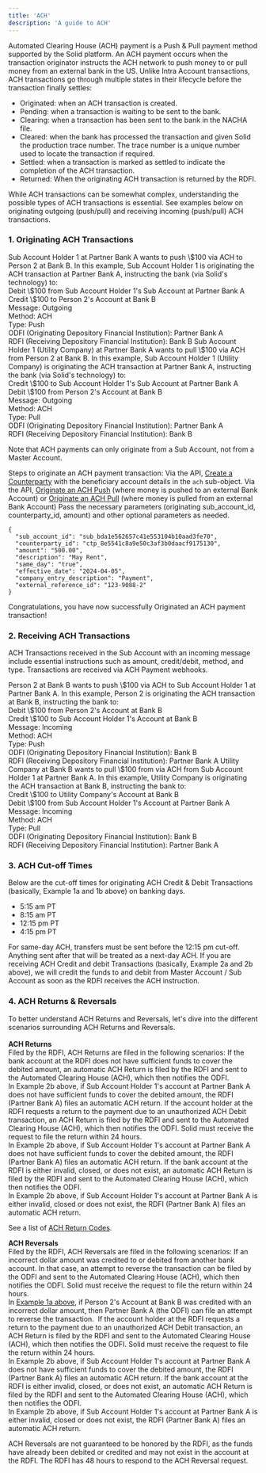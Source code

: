 ```yaml
---
title: 'ACH'
description: 'A guide to ACH'
---
```

Automated Clearing House (ACH) payment is a Push & Pull payment method supported by the Solid platform. An ACH payment occurs when the transaction originator instructs the ACH network to push money to or pull money from an external bank in the US. Unlike Intra Account transactions, ACH transactions go through multiple states in their lifecycle before the transaction finally settles:
- Originated: when an ACH transaction is created.
- Pending: when a transaction is waiting to be sent to the bank.
- Clearing: when a transaction has been sent to the bank in the NACHA file.
- Cleared: when the bank has processed the transaction and given Solid the production trace number. The trace number is a unique number used to locate the transaction if required.
- Settled: when a transaction is marked as settled to indicate the completion of the ACH transaction.
- Returned: When the originating ACH transaction is returned by the RDFI.

While ACH transactions can be somewhat complex, understanding the possible types of ACH transactions is essential. See examples below on originating outgoing (push/pull) and receiving incoming (push/pull) ACH transactions.

### 1. Originating ACH Transactions ###
<AccordionGroup>
  <Accordion title="Example 1a: Originate an ACH Push">
Sub Account Holder 1 at Partner Bank A wants to push \$100 via ACH to Person 2 at Bank B. In this example, Sub Account Holder 1 is originating the ACH transaction at Partner Bank A, instructing the bank (via Solid's technology) to:<br />
Debit \$100 from Sub Account Holder 1's Sub Account at Partner Bank A<br />
Credit \$100 to Person 2's Account at Bank B<br />
Message: Outgoing<br />
Method: ACH<br />
Type: Push<br />
ODFI (Originating Depository Financial Institution): Partner Bank A<br />
RDFI (Receiving Depository Financial Institution): Bank B
  </Accordion>
    <Accordion title="Example 1b: Originate an ACH Pull">
Sub Account Holder 1 (Utility Company) at Partner Bank A wants to pull \$100 via ACH from Person 2 at Bank B. In this example, Sub Account Holder 1 (Utility Company) is originating the ACH transaction at Partner Bank A, instructing the bank (via Solid's technology) to:<br />
Credit \$100 to Sub Account Holder 1's Sub Account at Partner Bank A<br />
Debit \$100 from Person 2's Account at Bank B<br />
Message: Outgoing<br />
Method: ACH<br />
Type: Pull<br />
ODFI (Originating Depository Financial Institution): Partner Bank A<br />
RDFI (Receiving Depository Financial Institution): Bank B<br />
  </Accordion>
</AccordionGroup>


<Tip>Note that ACH payments can only originate from a Sub Account, not from a Master Account.</Tip>

Steps to originate an ACH payment transaction:
<Steps>
  <Step title="Create Counterparty">
 Via the API, [Create a Counterparty](/v2/api-reference/counterparties/create-a-counterparty) with the beneficiary account details in the `ach` sub-object. 
  </Step>
  <Step title="Originate an ACH Payment Transaction">
 Via the API, [Originate an ACH Push](/v2/api-reference/transactions/originate-an-ach-push) (where money is pushed to an external Bank Account) or [Originate an ACH Pull](/v2/api-reference/transactions/originate-an-ach-pull) (where money is pulled from an external Bank Account)
  </Step>
  <Step title="Pass Parameters">
 Pass the necessary parameters (originating sub_account_id, counterparty_id, amount) and other optional parameters as needed.
```
{
  "sub_account_id": "sub_bda1e562657c41e553104b10aad3fe70",
  "counterparty_id": "ctp_8e5541c8a9e50c3af3b0daacf9175130",
  "amount": "500.00",
  "description": "May Rent",
  "same_day": "true",
  "effective_date": "2024-04-05",
  "company_entry_description": "Payment",
  "external_reference_id": "123-9088-2"
}
```
  </Step>
</Steps>

<Check>Congratulations, you have now successfully Originated an ACH payment transaction!</Check>

### 2. Receiving ACH Transactions ###
ACH Transactions received in the Sub Account with an incoming message include essential instructions such as amount, credit/debit, method, and type. Transactions are received via ACH Payment webhooks.

<AccordionGroup>
  <Accordion title="Example 2a: Receiving an ACH Push">
Person 2 at Bank B wants to push \$100 via ACH to Sub Account Holder 1 at Partner Bank A. In this example, Person 2 is originating the ACH transaction at Bank B, instructing the bank to:<br />
Debit \$100 from Person 2's Account at Bank B<br />
Credit \$100 to Sub Account Holder 1's Account at Bank B<br />
Message: Incoming<br />
Method: ACH<br />
Type: Push<br />
ODFI (Originating Depository Financial Institution): Bank B<br />
RDFI (Receiving Depository Financial Institution): Partner Bank A
  </Accordion>
 <Accordion title="Example 2b: Receiving an ACH Pull">
Utility Company at Bank B wants to pull \$100 from via ACH from Sub Account Holder 1 at Partner Bank A. In this example, Utility Company is originating the ACH transaction at Bank B, instructing the bank to:<br />
Credit \$100 to Utility Company's Account at Bank B<br />
Debit \$100 from Sub Account Holder 1's Account at Partner Bank A<br />
Message: Incoming<br />
Method: ACH<br />
Type: Pull<br />
ODFI (Originating Depository Financial Institution): Bank B<br />
RDFI (Receiving Depository Financial Institution): Partner Bank A<br />
  </Accordion>
</AccordionGroup>

### 3. ACH Cut-off Times ###
Below are the cut-off times for originating ACH Credit & Debit Transactions (basically, Example 1a and 1b above) on banking days.
- 5:15 am PT
- 8:15 am PT
- 12:15 pm PT
- 4:15 pm PT

<Note>For same-day ACH, transfers must be sent before the 12:15 pm cut-off. Anything sent after that will be treated as a next-day ACH.
If you are receiving ACH Credit and debit Transactions (basically, Example 2a and 2b above), we will credit the funds to and debit from Master Account / Sub Account as soon as the RDFI receives the ACH instruction.</Note>

### 4. ACH Returns & Reversals ###
To better understand ACH Returns and Reversals, let's dive into the different scenarios surrounding ACH Returns and Reversals.<br /><br />
**ACH Returns**<br />
Filed by the RDFI, ACH Returns are filed in the following scenarios:
<AccordionGroup>
  <Accordion title="1. Not Sufficient Funds (NSF)">
If the bank account at the RDFI does not have sufficient funds to cover the debited amount, an automatic ACH Return is filed by the RDFI and sent to the Automated Clearing House (ACH), which then notifies the ODFI.<br />
In Example 2b above, if Sub Account Holder 1's account at Partner Bank A does not have sufficient funds to cover the debited amount, the RDFI (Partner Bank A) files an automatic ACH return.
 </Accordion>
 <Accordion title="2. Unauthorized Transaction">
If the account holder at the RDFI requests a return to the payment due to an unauthorized ACH Debit transaction, an ACH Return is filed by the RDFI and sent to the Automated Clearing House (ACH), which then notifies the ODFI. Solid must receive the request to file the return within 24 hours.<br />
In Example 2b above, if Sub Account Holder 1's account at Partner Bank A does not have sufficient funds to cover the debited amount, the RDFI (Partner Bank A) files an automatic ACH return.
  </Accordion>
  <Accordion title="3. Incorrect Account">
If the bank account at the RDFI is either invalid, closed, or does not exist, an automatic ACH Return is filed by the RDFI and sent to the Automated Clearing House (ACH), which then notifies the ODFI.<br />
In Example 2b above, if Sub Account Holder 1's account at Partner Bank A is either invalid, closed or does not exist, the RDFI (Partner Bank A) files an automatic ACH return.
  </Accordion>
</AccordionGroup>

See a list of [ACH Return Codes](https://uploads-ssl.webflow.com/66633a8deaa98cd86b9f0eb3/66980f78467135c36869e194_ACH-Return-Codes.pdf).

**ACH Reversals**<br />
Filed by the RDFI, ACH Reversals are filed in the following scenarios:
<AccordionGroup>
  <Accordion title= "1. Incorrect Amount">
If an incorrect dollar amount was credited to or debited from another bank account. In that case, an attempt to reverse the transaction can be filed by the ODFI and sent to the Automated Clearing House (ACH), which then notifies the ODFI. Solid must receive the request to file the return within 24 hours.<br />
In [Example 1a above](/payments/ach#1-originating-ach-transactions), if  Person 2's Account at Bank B was credited with an incorrect dollar amount, then Partner Bank A (the ODFI) can file an attempt to reverse the transaction. 
 </Accordion>
 <Accordion title= "2. Duplicate Transaction">
If the account holder at the RDFI requests a return to the payment due to an unauthorized ACH Debit transaction, an ACH Return is filed by the RDFI and sent to the Automated Clearing House (ACH), which then notifies the ODFI. Solid must receive the request to file the return within 24 hours.<br />
In Example 2b above, if Sub Account Holder 1's account at Partner Bank A does not have sufficient funds to cover the debited amount, the RDFI (Partner Bank A) files an automatic ACH return.
  </Accordion>
  <Accordion title= "3. Incorrect Account">
If the bank account at the RDFI is either invalid, closed, or does not exist, an automatic ACH Return is filed by the RDFI and sent to the Automated Clearing House (ACH), which then notifies the ODFI.<br />
In Example 2b above, if Sub Account Holder 1's account at Partner Bank A is either invalid, closed or does not exist, the RDFI (Partner Bank A) files an automatic ACH return.
  </Accordion>
</AccordionGroup>

<Warning>ACH Reversals are not guaranteed to be honored by the RDFI, as the funds have already been debited or credited and may not exist in the account at the RDFI. The RDFI has 48 hours to respond to the ACH Reversal request.</Warning>
